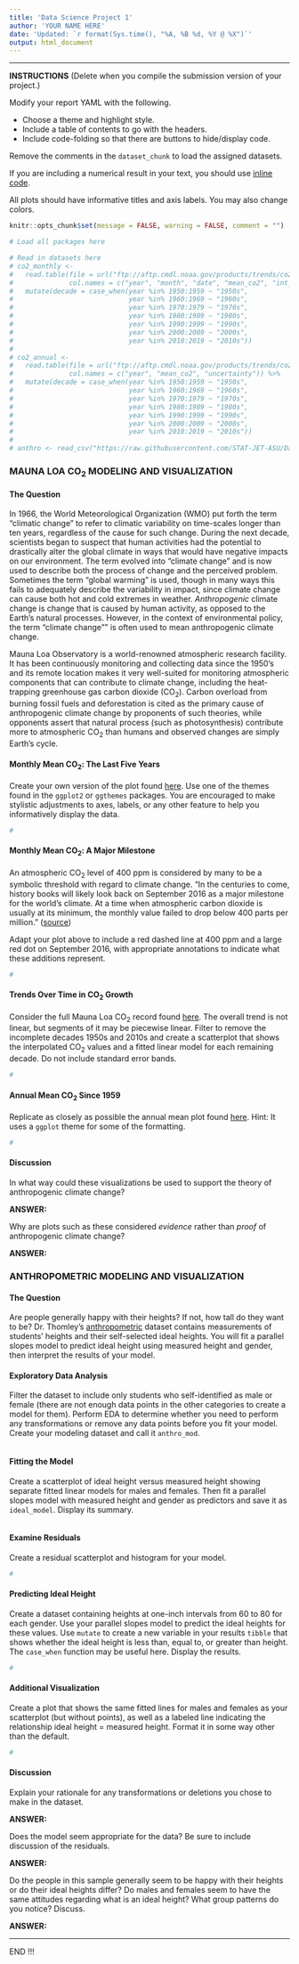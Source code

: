 ```yaml
---
title: 'Data Science Project 1'
author: 'YOUR NAME HERE'
date: 'Updated: `r format(Sys.time(), "%A, %B %d, %Y @ %X")`'
output: html_document
---
```


<hr> 

**INSTRUCTIONS** (Delete when you compile the submission version of your project.)

Modify your report YAML with the following.

* Choose a theme and highlight style.
* Include a table of contents to go with the headers.
* Include code-folding so that there are buttons to hide/display code.

Remove the comments in the `dataset_chunk` to load the assigned datasets.

If you are including a numerical result in your text, you should use [inline code](https://rachelss.github.io/BigDataAnalysis/06-rmd.html).

All plots should have informative titles and axis labels. You may also change colors.


```r
knitr::opts_chunk$set(message = FALSE, warning = FALSE, comment = "")
```

```r
# Load all packages here

```

```r
# Read in datasets here
# co2_monthly <- 
#   read.table(file = url("ftp://aftp.cmdl.noaa.gov/products/trends/co2/co2_mm_mlo.txt"),
#              col.names = c("year", "month", "date", "mean_co2", "int_mean_co2", "trend_mean_co2", "numdays")) %>% 
#   mutate(decade = case_when(year %in% 1950:1959 ~ "1950s",
#                             year %in% 1960:1969 ~ "1960s",
#                             year %in% 1970:1979 ~ "1970s",
#                             year %in% 1980:1989 ~ "1980s",
#                             year %in% 1990:1999 ~ "1990s",
#                             year %in% 2000:2009 ~ "2000s",
#                             year %in% 2010:2019 ~ "2010s"))
# 
# co2_annual <- 
#   read.table(file = url("ftp://aftp.cmdl.noaa.gov/products/trends/co2/co2_annmean_mlo.txt"),
#              col.names = c("year", "mean_co2", "uncertainty")) %>% 
#   mutate(decade = case_when(year %in% 1950:1959 ~ "1950s",
#                             year %in% 1960:1969 ~ "1960s",
#                             year %in% 1970:1979 ~ "1970s",
#                             year %in% 1980:1989 ~ "1980s",
#                             year %in% 1990:1999 ~ "1990s",
#                             year %in% 2000:2009 ~ "2000s",
#                             year %in% 2010:2019 ~ "2010s"))
# 
# anthro <- read_csv("https://raw.githubusercontent.com/STAT-JET-ASU/Datasets/master/Instructor/anthropometric.csv")
```


### MAUNA LOA CO~2~ MODELING AND VISUALIZATION

#### The Question

In 1966, the World Meteorological Organization (WMO) put forth the term “climatic change” to refer to climatic variability on time-scales longer than ten years, regardless of the cause for such change. During the next decade, scientists began to suspect that human activities had the potential to drastically alter the global climate in ways that would have negative impacts on our environment. The term evolved into “climate change” and is now used to describe both the process of change and the perceived problem. Sometimes the term “global warming” is used, though in many ways this fails to adequately describe the variability in impact, since climate change can cause both hot and cold extremes in weather. *Anthropogenic* climate change is change that is caused by human activity, as opposed to the Earth’s natural processes. However, in the context of environmental policy, the term “climate change”" is often used to mean anthropogenic climate change.

Mauna Loa Observatory is a world-renowned atmospheric research facility. It has been continuously monitoring and collecting data since the 1950’s and its remote location makes it very well-suited for monitoring atmospheric components that can contribute to climate change, including the heat-trapping greenhouse gas carbon dioxide (CO~2~). Carbon overload from burning fossil fuels and deforestation is cited as the primary cause of anthropogenic climate change by proponents of such theories, while opponents assert that natural process (such as photosynthesis) contribute more to atmospheric CO~2~ than humans and observed changes are simply Earth’s cycle.


#### Monthly Mean CO~2~: The Last Five Years

Create your own version of the plot found [here](https://www.esrl.noaa.gov/gmd/ccgg/trends/index.html). Use one of the themes found in the `ggplot2` or `ggthemes` packages. You are encouraged to make stylistic adjustments to axes, labels, or any other feature to help you informatively display the data. 

```r
#
```


#### Monthly Mean CO~2~: A Major Milestone

An atmospheric CO~2~ level of 400 ppm is considered by many to be a symbolic threshold with regard to climate change. "In the centuries to come, history books will likely look back on September 2016 as a major milestone for the world’s climate. At a time when atmospheric carbon dioxide is usually at its minimum, the monthly value failed to drop below 400 parts per million." ([source](https://www.scientificamerican.com/article/earth-s-co2-passes-the-400-ppm-threshold-maybe-permanently/))

Adapt your plot above to include a red dashed line at 400 ppm and a large red dot on September 2016, with appropriate annotations to indicate what these additions represent. 

```r
#
```


#### Trends Over Time in CO~2~ Growth

Consider the full Mauna Loa CO~2~ record found [here](https://www.esrl.noaa.gov/gmd/ccgg/trends/full.html). The overall trend is not linear, but segments of it may be piecewise linear. Filter to remove the incomplete decades 1950s and 2010s and create a scatterplot that shows the interpolated CO~2~ values and a fitted linear model for each remaining decade. Do not include standard error bands.

```r
#
```


#### Annual Mean CO~2~ Since 1959

Replicate as closely as possible the annual mean plot found [here](https://github.com/STAT-JET-ASU/DataScience1/blob/master/Projects/annualCO2plot.png). Hint: It uses a `ggplot` theme for some of the formatting.

```r
#
```


#### Discussion

In what way could these visualizations be used to support the theory of anthropogenic climate change? 

**ANSWER:**


Why are plots such as these considered *evidence* rather than *proof* of anthropogenic climate change?

**ANSWER:**


### ANTHROPOMETRIC MODELING AND VISUALIZATION

#### The Question

Are people generally happy with their heights? If not, how tall do they want to be? Dr. Thomley's  [anthropometric](https://stat-jet-asu.github.io/Datasets/InstructorDescriptions/anthropometric.html) dataset contains measurements of students' heights and their self-selected ideal heights. You will fit a parallel slopes model to predict ideal height using measured height and gender, then interpret the results of your model.

#### Exploratory Data Analysis

Filter the dataset to include only students who self-identified as male or female (there are not enough data points in the other categories to create a model for them). Perform EDA to determine whether you need to perform any transformations or remove any data points before you fit your model. Create your modeling dataset and call it `anthro_mod`. 

```r

```


#### Fitting the Model

Create a scatterplot of ideal height versus measured height showing separate fitted linear models for males and females. Then fit a parallel slopes model with measured height and gender as predictors and save it as `ideal_model`. Display its summary.

```r

```


#### Examine Residuals

Create a residual scatterplot and histogram for your model.

```r
#
```


#### Predicting Ideal Height

Create a dataset containing heights at one-inch intervals from 60 to 80 for each gender. Use your parallel slopes model to predict the ideal heights for these values. Use `mutate` to create a new variable in your results `tibble` that shows whether the ideal height is less than, equal to, or greater than height. The `case_when` function may be useful here. Display the results.

```r
#
```


#### Additional Visualization

Create a plot that shows the same fitted lines for males and females as your scatterplot (but without points), as well as a labeled line indicating the relationship ideal height = measured height. Format it in some way other than the default.

```r
#
```


#### Discussion

Explain your rationale for any transformations or deletions you chose to make in the dataset.

**ANSWER:**


Does the model seem appropriate for the data? Be sure to include discussion of the residuals.

**ANSWER:**


Do the people in this sample generally seem to be happy with their heights or do their ideal heights differ? Do males and females seem to have the same attitudes regarding what is an ideal height? What group patterns do you notice? Discuss.

**ANSWER:**


<hr>

END !!!

